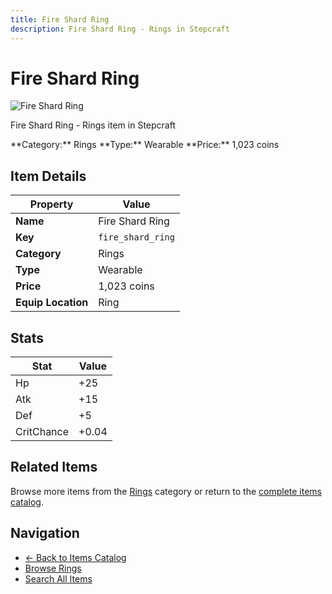 ```yaml
---
title: Fire Shard Ring
description: Fire Shard Ring - Rings in Stepcraft
---
```


# Fire Shard Ring

<div className="flex items-start gap-6 mb-8">
  <div className="flex-shrink-0">
    <img src="/assets/resources/trinketry/rings/fire_shard.png" alt="Fire Shard Ring" className="w-24 h-24 border rounded-lg" />
  </div>
  <div className="flex-1">
    <div className="space-y-2">
      <p className="text-lg text-muted-foreground">Fire Shard Ring - Rings item in Stepcraft</p>
      <div className="flex flex-wrap gap-4 text-sm">
        <span className="px-2 py-1 bg-blue-100 dark:bg-blue-900 rounded-md">
          **Category:** Rings
        </span>
        <span className="px-2 py-1 bg-green-100 dark:bg-green-900 rounded-md">
          **Type:** Wearable
        </span>
        <span className="px-2 py-1 bg-yellow-100 dark:bg-yellow-900 rounded-md">
          **Price:** 1,023 coins
        </span>
      </div>
    </div>
  </div>
</div>

## Item Details

| Property | Value |
|----------|-------|
| **Name** | Fire Shard Ring |
| **Key** | `fire_shard_ring` |
| **Category** | Rings |
| **Type** | Wearable |
| **Price** | 1,023 coins |
| **Equip Location** | Ring |



## Stats

| Stat | Value |
|------|-------|
| Hp | +25 |
| Atk | +15 |
| Def | +5 |
| CritChance | +0.04 |


## Related Items

Browse more items from the [Rings](/docs/items#rings) category or return to the [complete items catalog](/docs/items).

## Navigation

- [← Back to Items Catalog](/docs/items)
- [Browse Rings](/docs/items#rings)
- [Search All Items](/search)
